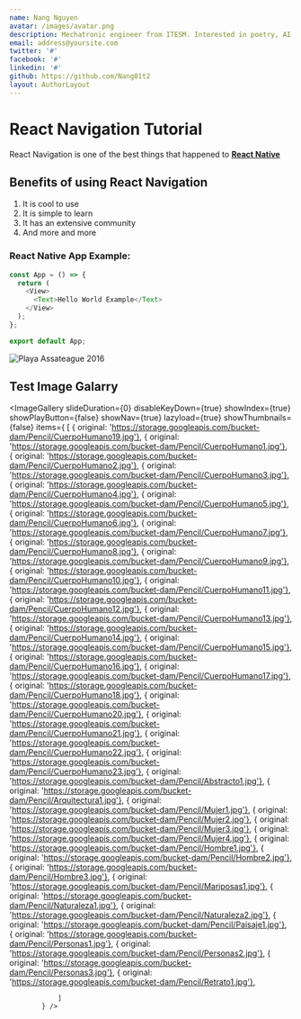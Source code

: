 ```yaml
---
name: Nang Nguyen
avatar: /images/avatar.png
description: Mechatronic engineer from ITESM. Interested in poetry, AI, programming, math, space, robots and cooking.
email: address@yoursite.com
twitter: '#'
facebook: '#'
linkedin: '#'
github: https://github.com/Nang01t2
layout: AuthorLayout
---
```


# React Navigation Tutorial

React Navigation is one of the best things that happened to [**React Native**](https://reactnative.org)

## Benefits of using React Navigation

1. It is cool to use
2. It is simple to learn
3. It has an extensive community
4. And more and more

### React Native App Example:

```js
const App = () => {
  return (
    <View>
      <Text>Hello World Example</Text>
    </View>
  );
};

export default App;
```

<Image
  alt="Playa Assateague 2016"
  src="/images/FotoBio.webp"
  width={1920}
  height={1280}
/>

## Test Image Galarry

<ImageGallery slideDuration={0} disableKeyDown={true} showIndex={true} showPlayButton={false} showNav={true} lazyload={true} showThumbnails={false} items={
				[
					{ original: 'https://storage.googleapis.com/bucket-dam/Pencil/CuerpoHumano19.jpg'},
					{ original: 'https://storage.googleapis.com/bucket-dam/Pencil/CuerpoHumano1.jpg'},
					{ original: 'https://storage.googleapis.com/bucket-dam/Pencil/CuerpoHumano2.jpg'},
					{ original: 'https://storage.googleapis.com/bucket-dam/Pencil/CuerpoHumano3.jpg'},
					{ original: 'https://storage.googleapis.com/bucket-dam/Pencil/CuerpoHumano4.jpg'},
					{ original: 'https://storage.googleapis.com/bucket-dam/Pencil/CuerpoHumano5.jpg'},
					{ original: 'https://storage.googleapis.com/bucket-dam/Pencil/CuerpoHumano6.jpg'},
					{ original: 'https://storage.googleapis.com/bucket-dam/Pencil/CuerpoHumano7.jpg'},
					{ original: 'https://storage.googleapis.com/bucket-dam/Pencil/CuerpoHumano8.jpg'},
					{ original: 'https://storage.googleapis.com/bucket-dam/Pencil/CuerpoHumano9.jpg'},
					{ original: 'https://storage.googleapis.com/bucket-dam/Pencil/CuerpoHumano10.jpg'},
					{ original: 'https://storage.googleapis.com/bucket-dam/Pencil/CuerpoHumano11.jpg'},
					{ original: 'https://storage.googleapis.com/bucket-dam/Pencil/CuerpoHumano12.jpg'},
					{ original: 'https://storage.googleapis.com/bucket-dam/Pencil/CuerpoHumano13.jpg'},
					{ original: 'https://storage.googleapis.com/bucket-dam/Pencil/CuerpoHumano14.jpg'},
					{ original: 'https://storage.googleapis.com/bucket-dam/Pencil/CuerpoHumano15.jpg'},
					{ original: 'https://storage.googleapis.com/bucket-dam/Pencil/CuerpoHumano16.jpg'},
					{ original: 'https://storage.googleapis.com/bucket-dam/Pencil/CuerpoHumano17.jpg'},
					{ original: 'https://storage.googleapis.com/bucket-dam/Pencil/CuerpoHumano18.jpg'},
					{ original: 'https://storage.googleapis.com/bucket-dam/Pencil/CuerpoHumano20.jpg'},
					{ original: 'https://storage.googleapis.com/bucket-dam/Pencil/CuerpoHumano21.jpg'},
					{ original: 'https://storage.googleapis.com/bucket-dam/Pencil/CuerpoHumano22.jpg'},
					{ original: 'https://storage.googleapis.com/bucket-dam/Pencil/CuerpoHumano23.jpg'},
					{ original: 'https://storage.googleapis.com/bucket-dam/Pencil/Abstracto1.jpg'},
					{ original: 'https://storage.googleapis.com/bucket-dam/Pencil/Arquitectura1.jpg'},
					{ original: 'https://storage.googleapis.com/bucket-dam/Pencil/Mujer1.jpg'},
					{ original: 'https://storage.googleapis.com/bucket-dam/Pencil/Mujer2.jpg'},
					{ original: 'https://storage.googleapis.com/bucket-dam/Pencil/Mujer3.jpg'},
					{ original: 'https://storage.googleapis.com/bucket-dam/Pencil/Mujer4.jpg'},
					{ original: 'https://storage.googleapis.com/bucket-dam/Pencil/Hombre1.jpg'},
					{ original: 'https://storage.googleapis.com/bucket-dam/Pencil/Hombre2.jpg'},
					{ original: 'https://storage.googleapis.com/bucket-dam/Pencil/Hombre3.jpg'},
					{ original: 'https://storage.googleapis.com/bucket-dam/Pencil/Mariposas1.jpg'},
					{ original: 'https://storage.googleapis.com/bucket-dam/Pencil/Naturaleza1.jpg'},
					{ original: 'https://storage.googleapis.com/bucket-dam/Pencil/Naturaleza2.jpg'},
					{ original: 'https://storage.googleapis.com/bucket-dam/Pencil/Paisaje1.jpg'},
					{ original: 'https://storage.googleapis.com/bucket-dam/Pencil/Personas1.jpg'},
					{ original: 'https://storage.googleapis.com/bucket-dam/Pencil/Personas2.jpg'},
					{ original: 'https://storage.googleapis.com/bucket-dam/Pencil/Personas3.jpg'},
					{ original: 'https://storage.googleapis.com/bucket-dam/Pencil/Retrato1.jpg'},

    			]
    		} />
